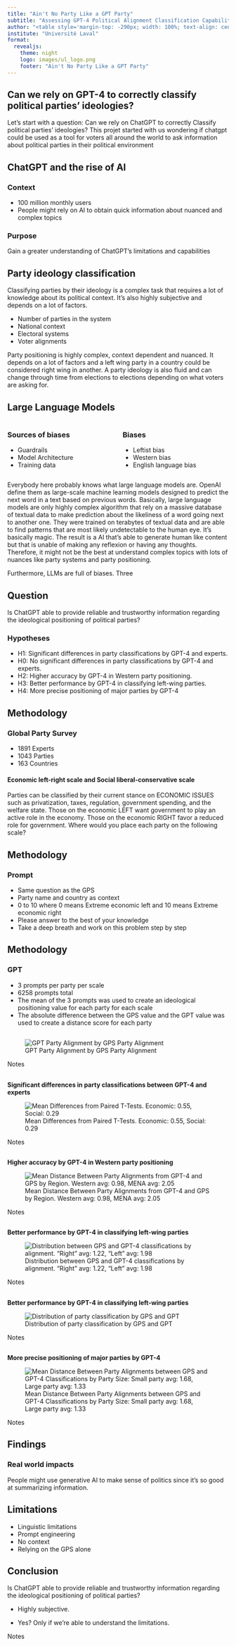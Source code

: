 ```yaml
---
title: "Ain't No Party Like a GPT Party"
subtitle: "Assessing GPT-4 Political Alignment Classification Capabilities"
author: "<table style='margin-top: -290px; width: 100%; text-align: center;'><tr><td style='vertical-align: top; padding-right: 5px;'>Laurence-Olivier M. Foisy<br>Jérémie Drouin<br>Camille Pelletier</td><td style='vertical-align: top;'>Jozef Rivest<br>Hubert Cadieux<br>Yannick Dufresne</td></tr></table>"
institute: "Université Laval"
format:
  revealjs: 
    theme: night
    logo: images/ul_logo.png
    footer: "Ain't No Party Like a GPT Party"
---
```


## Can we rely on GPT-4 to correctly classify political parties' ideologies? {.center}

::: {.notes}
Let's start with a question: Can we rely on ChatGPT to correctly Classify political parties' ideologies? This projet started with us wondering if chatgpt could be used as a tool for voters all around the world to ask information about political parties in their political environment
:::

## ChatGPT and the rise of AI
### Context 

- 100 million monthly users
- People might rely on AI to obtain quick information about nuanced and complex topics

### Purpose
Gain a greater understanding of ChatGPT's limitations and capabilities

## Party ideology classification
Classifying parties by their ideology is a complex task that requires a lot of knowledge about its political context. It's also highly subjective and depends on a lot of factors.

- Number of parties in the system
- National context
- Electoral systems
- Voter alignments

::: {.notes}
Party positioning is highly complex, context dependent and nuanced. It depends on a lot of factors and a left wing party in a country could be considered right wing in another. A party ideology is also fluid and can change through time from elections to elections depending on what voters are asking for.
:::

## Large Language Models

:::: {.columns}

::: {.column width="50%"}
### Sources of biases

- Guardrails
- Model Architecture
- Training data
:::

::: {.column width="50%"}
### Biases

- Leftist bias
- Western bias
- English language bias 

:::

::::

::: {.notes}
Everybody here probably knows what large language models are. OpenAI define them as large-scale machine learning models designed to predict the next word in a text based on previous words. Basically, large language models are only highly complex algorithm that rely on a massive database of textual data to make prediction about the likeliness of a word going next to another one. They were trained on terabytes of textual data and are able to find patterns that are most likely undetectable to the human eye. It's basically magic. The result is a AI that's able to generate human like content but that is unable of making any reflexion or having any thoughts. Therefore, it might not be the best at understand complex topics with lots of nuances like party systems and party positioning.

Furthermore, LLMs are full of biases. Three 
:::

## Question {.smaller}

Is ChatGPT able to provide reliable and trustworthy information regarding the ideological positioning of political parties?

### Hypotheses 
  - H1: Significant differences in party classifications by GPT-4 and experts.
  - H0: No significant differences in party classifications by GPT-4 and experts.
  - H2: Higher accuracy by GPT-4 in Western party positioning.
  - H3: Better performance by GPT-4 in classifying left-wing parties.
  - H4: More precise positioning of major parties by GPT-4

## Methodology {.smaller}

### Global Party Survey

- 1891 Experts
- 1043 Parties
- 163 Countries

#### Economic left-right scale and Social liberal-conservative scale

Parties can be classified by their current stance on ECONOMIC ISSUES such as privatization, taxes, regulation, government spending, and the welfare state. Those on the economic LEFT want government to play an active role in the economy. Those on the economic RIGHT favor a reduced role for government. Where would you place each party on the following scale?

## Methodology

### Prompt

- Same question as the GPS
- Party name and country as context
- 0 to 10 where 0 means Extreme economic left and 10 means Extreme economic right
- Please answer to the best of your knowledge
- Take a deep breath and work on this problem step by step

## Methodology
### GPT

- 3 prompts per party per scale
- 6258 prompts total
- The mean of the 3 prompts was used to create an ideological positioning  value for each party for each scale
- The absolute difference between the GPS value and the GPT value was used to create a distance score for each party

## {background-color="white".smaller}

![GPT Party Alignment by GPS Party Alignment](graphs/h1_scatterplot.png)

::: {.notes}
Notes
:::

## {background-color="white".smaller}
**Significant differences in party classifications between GPT-4 and experts**

![Mean Differences from Paired T-Tests. Economic: 0.55, Social: 0.29](graphs/h1_ttest.png)

::: {.notes}
Notes
:::

## {background-color="white".smaller}
**Higher accuracy by GPT-4 in Western party positioning**

![Mean Distance Between Party Alignments from GPT-4 and GPS by Region. Western avg: 0.98, MENA avg: 2.05](graphs/h2_barplot.png)

::: {.notes}
Notes
:::

## {background-color="white".smaller}
**Better performance by GPT-4 in classifying left-wing parties**

![Distribution between GPS and GPT-4 classifications by alignment. "Right" avg: 1.22, "Left" avg: 1.98](graphs/h3_barplot.png)

::: {.notes}
Notes
:::

## {background-color="white".smaller}
**Better performance by GPT-4 in classifying left-wing parties**

![Distribution of party classification by GPS and GPT](graphs/h3_distggridges.png)

::: {.notes}
Notes
:::

## {background-color="white".smaller}
**More precise positioning of major parties by GPT-4**

![Mean Distance Between Party Alignments between GPS and GPT-4 Classifications by Party Size: Small party avg: 1.68, Large party avg: 1.33](graphs/h4_barplot.png)

::: {.notes}
Notes
:::

## Findings
### Real world impacts
People might use generative AI to make sense of politics since it's so good at summarizing information.

## Limitations
- Linguistic limitations
- Prompt engineering
- No context
- Relying on the GPS alone

## Conclusion

Is ChatGPT able to provide reliable and trustworthy information regarding the ideological positioning of political parties?

- Highly subjective. 

- Yes? Only if we're able to understand the limitations.

::: {.notes}
Notes
:::

# 
